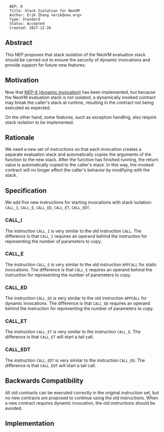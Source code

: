 <pre>
  NEP: 8
  Title: Stack Isolation for NeoVM
  Author: Erik Zhang <erik@neo.org>
  Type: Standard
  Status: Accepted
  Created: 2017-12-26
</pre>

==Abstract==

This NEP proposes that stack isolation of the NeoVM evaluation stack should be carried out to ensure the security of dynamic invocations and provide support for future new features.

==Motivation==

Now that [[nep-4.mediawiki|NEP-4 (dynamic invocation)]] has been implemented, but because the NeoVM evaluation stack is not isolated, a dynamically invoked contract may break the caller's stack at runtime, resulting in the contract not being executed as expected.

On the other hand, some features, such as exception handling, also require stack isolation to be implemented.

==Rationale==

We need a new set of instructions so that each invocation creates a separate evaluation stack and automatically copies the arguments of the function to the new stack. After the function has finished running, the return value is automatically copied to the caller's stack. In this way, the invoked contract will no longer affect the caller's behavior by modifying with the stack.

==Specification==

We add five new instructions for starting invocations with stack isolation: <code>CALL_I</code>, <code>CALL_E</code>, <code>CALL_ED</code>, <code>CALL_ET</code>, <code>CALL_EDT</code>.

===CALL_I===

The instruction <code>CALL_I</code> is very similar to the old instruction <code>CALL</code>. The difference is that <code>CALL_I</code> requires an operand behind the instruction for representing the number of parameters to copy.

===CALL_E===

The instruction <code>CALL_E</code> is very similar to the old instruction <code>APPCALL</code> for static invocations. The difference is that <code>CALL_E</code> requires an operand behind the instruction for representing the number of parameters to copy.

===CALL_ED===

The instruction <code>CALL_ED</code> is very similar to the old instruction <code>APPCALL</code> for dynamic invocations. The difference is that <code>CALL_ED</code> requires an operand behind the instruction for representing the number of parameters to copy.

===CALL_ET===

The instruction <code>CALL_ET</code> is very similar to the instruction <code>CALL_E</code>. The difference is that <code>CALL_ET</code> will start a tail call.

===CALL_EDT===

The instruction <code>CALL_EDT</code> is very similar to the instruction <code>CALL_ED</code>. The difference is that <code>CALL_EDT</code> will start a tail call.

==Backwards Compatibility==

All old contracts can be executed correctly in the original instruction set, but no new contracts are proposed to continue using the old instructions. When a new contract requires dynamic invocation, the old instructions should be avoided.

==Implementation==
